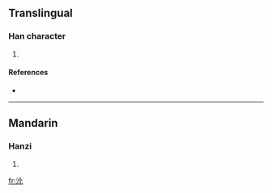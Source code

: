 ==Translingual==

===Han character===
{{Han char|rn=85|rad=水|as=04|sn=7|four=3111<sub>0</sub>|canj=水人心 (EOP), X水人心 (XEOP)}}

# {{defn|Han|sort=水04}}

====References====
* {{Han ref|kx=0611.030|dkj=17197|hdz=31567.030|uh=6C8E|ud=27790|bh=CB5D|bd=52061}}

----

==Mandarin==

===Hanzi===
{{cmn-hanzi|pin=[[huò]] ([[huo4]])|wg=huo<sup>4</sup>}}

# {{defn|Mandarin|sort=水04}}

[[fr:沎]]
